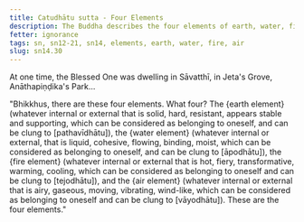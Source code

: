 ```yaml
---
title: Catudhātu sutta - Four Elements
description: The Buddha describes the four elements of earth, water, fire, and air in brief.
fetter: ignorance
tags: sn, sn12-21, sn14, elements, earth, water, fire, air
slug: sn14.30
---
```


At one time, the Blessed One was dwelling in Sāvatthī, in Jeta's Grove, Anāthapiṇḍika's Park...

"Bhikkhus, there are these four elements. What four? The \{earth element} (whatever internal or external that is solid, hard, resistant, appears stable and supporting, which can be considered as belonging to oneself, and can be clung to [pathavīdhātu]), the \{water element} (whatever internal or external, that is liquid, cohesive, flowing, binding, moist, which can be considered as belonging to oneself, and can be clung to [āpodhātu]), the \{fire element} (whatever internal or external that is hot, fiery, transformative, warming, cooling, which can be considered as belonging to oneself and can be clung to [tejodhātu]), and the \{air element} (whatever internal or external that is airy, gaseous, moving, vibrating, wind-like, which can be considered as belonging to oneself and can be clung to [vāyodhātu]). These are the four elements."